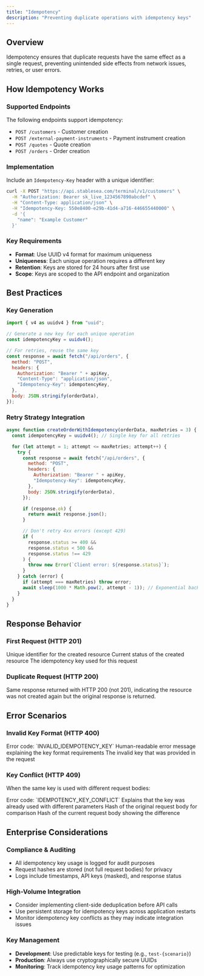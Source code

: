 ```yaml
---
title: "Idempotency"
description: "Preventing duplicate operations with idempotency keys"
---
```


## Overview

Idempotency ensures that duplicate requests have the same effect as a single request, preventing unintended side effects from network issues, retries, or user errors.

## How Idempotency Works

### Supported Endpoints

The following endpoints support idempotency:

- `POST /customers` - Customer creation
- `POST /external-payment-instruments` - Payment instrument creation
- `POST /quotes` - Quote creation
- `POST /orders` - Order creation

### Implementation

Include an `Idempotency-Key` header with a unique identifier:

```bash
curl -X POST "https://api.stablesea.com/terminal/v1/customers" \
  -H "Authorization: Bearer sk_live_1234567890abcdef" \
  -H "Content-Type: application/json" \
  -H "Idempotency-Key: 550e8400-e29b-41d4-a716-446655440000" \
  -d '{
    "name": "Example Customer"
  }'
```

### Key Requirements

- **Format**: Use UUID v4 format for maximum uniqueness
- **Uniqueness**: Each unique operation requires a different key
- **Retention**: Keys are stored for 24 hours after first use
- **Scope**: Keys are scoped to the API endpoint and organization

## Best Practices

### Key Generation

```javascript
import { v4 as uuidv4 } from "uuid";

// Generate a new key for each unique operation
const idempotencyKey = uuidv4();

// For retries, reuse the same key
const response = await fetch("/api/orders", {
  method: "POST",
  headers: {
    Authorization: "Bearer " + apiKey,
    "Content-Type": "application/json",
    "Idempotency-Key": idempotencyKey,
  },
  body: JSON.stringify(orderData),
});
```

### Retry Strategy Integration

```javascript
async function createOrderWithIdempotency(orderData, maxRetries = 3) {
  const idempotencyKey = uuidv4(); // Single key for all retries

  for (let attempt = 1; attempt <= maxRetries; attempt++) {
    try {
      const response = await fetch("/api/orders", {
        method: "POST",
        headers: {
          Authorization: "Bearer " + apiKey,
          "Idempotency-Key": idempotencyKey,
        },
        body: JSON.stringify(orderData),
      });

      if (response.ok) {
        return await response.json();
      }

      // Don't retry 4xx errors (except 429)
      if (
        response.status >= 400 &&
        response.status < 500 &&
        response.status !== 429
      ) {
        throw new Error(`Client error: ${response.status}`);
      }
    } catch (error) {
      if (attempt === maxRetries) throw error;
      await sleep(1000 * Math.pow(2, attempt - 1)); // Exponential backoff
    }
  }
}
```

## Response Behavior

### First Request (HTTP 201)

<ResponseField name="id" type="string">
  Unique identifier for the created resource
</ResponseField>

<ResponseField name="status" type="string">
  Current status of the created resource
</ResponseField>

<ResponseField name="idempotency_key" type="string">
  The idempotency key used for this request
</ResponseField>

### Duplicate Request (HTTP 200)

<Note>
  Same response returned with HTTP 200 (not 201), indicating the resource was
  not created again but the original response is returned.
</Note>

## Error Scenarios

### Invalid Key Format (HTTP 400)

<ResponseField name="error.code" type="string">
  Error code: `INVALID_IDEMPOTENCY_KEY`
</ResponseField>

<ResponseField name="error.message" type="string">
  Human-readable error message explaining the key format requirements
</ResponseField>

<ResponseField name="error.details.provided_key" type="string">
  The invalid key that was provided in the request
</ResponseField>

### Key Conflict (HTTP 409)

When the same key is used with different request bodies:

<ResponseField name="error.code" type="string">
  Error code: `IDEMPOTENCY_KEY_CONFLICT`
</ResponseField>

<ResponseField name="error.message" type="string">
  Explains that the key was already used with different parameters
</ResponseField>

<ResponseField name="error.details.original_request_hash" type="string">
  Hash of the original request body for comparison
</ResponseField>

<ResponseField name="error.details.current_request_hash" type="string">
  Hash of the current request body showing the difference
</ResponseField>

## Enterprise Considerations

### Compliance & Auditing

- All idempotency key usage is logged for audit purposes
- Request hashes are stored (not full request bodies) for privacy
- Logs include timestamps, API keys (masked), and response status

### High-Volume Integration

- Consider implementing client-side deduplication before API calls
- Use persistent storage for idempotency keys across application restarts
- Monitor idempotency key conflicts as they may indicate integration issues

### Key Management

- **Development**: Use predictable keys for testing (e.g., `test-{scenario}`)
- **Production**: Always use cryptographically secure UUIDs
- **Monitoring**: Track idempotency key usage patterns for optimization
